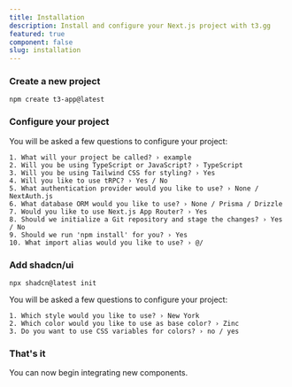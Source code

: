 ```yaml
---
title: Installation
description: Install and configure your Next.js project with t3.gg
featured: true
component: false
slug: installation
---
```


<Steps>

### Create a new project

<Code>npm create t3-app@latest</Code>

### Configure your project

You will be asked a few questions to configure your project:

```text
1. What will your project be called? › example
2. Will you be using TypeScript or JavaScript? › TypeScript
3. Will you be using Tailwind CSS for styling? › Yes
4. Will you like to use tRPC? › Yes / No
5. What authentication provider would you like to use? › None / NextAuth.js
6. What database ORM would you like to use? › None / Prisma / Drizzle
7. Would you like to use Next.js App Router? › Yes
8. Should we initialize a Git repository and stage the changes? › Yes / No
9. Should we run 'npm install' for you? › Yes
10. What import alias would you like to use? › @/
```

### Add shadcn/ui

<Code>npx shadcn@latest init</Code>

You will be asked a few questions to configure your project:

```plaintext
1. Which style would you like to use? › New York
2. Which color would you like to use as base color? › Zinc
3. Do you want to use CSS variables for colors? › no / yes
```

### That's it

You can now begin integrating new components.

</Steps>

